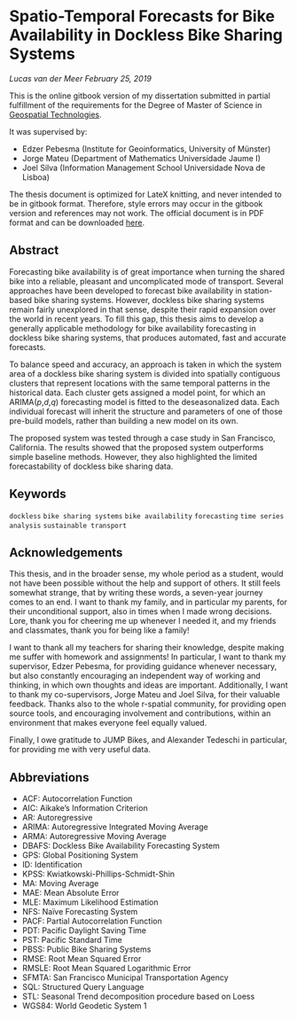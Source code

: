 # Spatio-Temporal Forecasts for Bike Availability in Dockless Bike Sharing Systems {-}

*Lucas van der Meer*
*February 25, 2019*

This is the online gitbook version of my dissertation submitted in partial fulfillment of the requirements for the Degree of Master of Science in [Geospatial Technologies](https://mastergeotech.info/).

It was supervised by:

  - Edzer Pebesma (Institute for Geoinformatics, University of Münster)
  - Jorge Mateu (Department of Mathematics Universidade Jaume I)
  - Joel Silva (Information Management School Universidade Nova de Lisboa)

The thesis document is optimized for LateX knitting, and never intended to be in gitbook format. Therefore, style errors may occur in the gitbook version and references may not work. The official document is in PDF format and can be downloaded [here](https://www.researchgate.net/publication/336922318_Spatio-Temporal_Forecasts_for_Bike_Availability_in_Dockless_Bike_Sharing_Systems).

## Abstract {-}

Forecasting bike availability is of great importance when turning the shared bike into a reliable, pleasant and uncomplicated mode of transport. Several approaches have been developed to forecast bike availability in station-based bike sharing systems. However, dockless bike sharing systems remain fairly unexplored in that sense, despite their rapid expansion over the world in recent years. To fill this gap, this thesis aims to develop a generally applicable methodology for bike availability forecasting in dockless bike sharing systems, that produces automated, fast and accurate forecasts.

To balance speed and accuracy, an approach is taken in which the system area of a dockless bike sharing system is divided into spatially contiguous clusters that represent locations with the same temporal patterns in the historical data. Each cluster gets assigned a model point, for which an ARIMA($p$,$d$,$q$) forecasting model is fitted to the deseasonalized data. Each individual forecast will inherit the structure and parameters of one of those pre-build models, rather than building a new model on its own.

The proposed system was tested through a case study in San Francisco, California. The results showed that the proposed system outperforms simple baseline methods. However, they also highlighted the limited forecastability of dockless bike sharing data.

## Keywords {-}

`dockless` `bike sharing systems` `bike availability` `forecasting` `time series analysis` `sustainable transport`

## Acknowledgements {-}

This thesis, and in the broader sense, my whole period as a student, would not have been possible without the help and support of others. It still feels somewhat strange, that by writing these words, a seven-year journey comes to an end. I want to thank my family, and in particular my parents, for their unconditional support, also in times when I made wrong decisions. Lore, thank you for cheering me up whenever I needed it, and my friends and classmates, thank you for being like a family!

I want to thank all my teachers for sharing their knowledge, despite making me suffer with homework and assignments! In particular, I want to thank my supervisor, Edzer Pebesma, for providing guidance whenever necessary, but also constantly encouraging an independent way of working and thinking, in which own thoughts and ideas are important. Additionally, I want to thank my co-supervisors, Jorge Mateu and Joel Silva, for their valuable feedback. Thanks also to the whole r-spatial community, for providing open source tools, and encouraging involvement and contributions, within an environment that makes everyone feel equally valued.

Finally, I owe gratitude to JUMP Bikes, and Alexander Tedeschi in particular, for providing me with very useful data.

## Abbreviations {-}

  - ACF: Autocorrelation Function
  - AIC:  Aikake’s Information Criterion
  - AR: Autoregressive
  - ARIMA: Autoregressive Integrated Moving Average
  - ARMA: Autoregressive Moving Average
  - DBAFS: Dockless Bike Availability Forecasting System
  - GPS:  Global Positioning System
  - ID: Identification
  - KPSS:  Kwiatkowski-Phillips-Schmidt-Shin
  - MA: Moving Average
  - MAE: Mean Absolute Error
  - MLE: Maximum Likelihood Estimation
  - NFS: Naïve Forecasting System
  - PACF: Partial Autocorrelation Function
  - PDT:  Pacific Daylight Saving Time
  - PST: Pacific Standard Time
  - PBSS: Public Bike Sharing Systems
  - RMSE: Root Mean Squared Error
  - RMSLE: Root Mean Squared Logarithmic Error
  - SFMTA:  San Francisco Municipal Transportation Agency
  - SQL:  Structured Query Language
  - STL:  Seasonal Trend decomposition procedure based on Loess
  - WGS84: World Geodetic System 1

